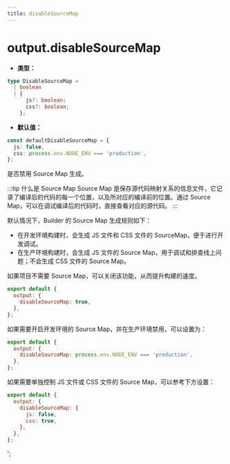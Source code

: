 ```yaml
---
title: disableSourceMap
---
```


# output.disableSourceMap

- **类型：**

```ts
type DisableSourceMap =
  | boolean
  | {
      js?: boolean;
      css?: boolean;
    };
```

- **默认值：**

```ts
const defaultDisableSourceMap = {
  js: false,
  css: process.env.NODE_ENV === 'production',
};
```

是否禁用 Source Map 生成。

:::tip 什么是 Source Map
Source Map 是保存源代码映射关系的信息文件，它记录了编译后的代码的每一个位置，以及所对应的编译前的位置。通过 Source Map，可以在调试编译后的代码时，直接查看对应的源代码。
:::

默认情况下，Builder 的 Source Map 生成规则如下：

- 在开发环境构建时，会生成 JS 文件和 CSS 文件的 SourceMap，便于进行开发调试。
- 在生产环境构建时，会生成 JS 文件的 Source Map，用于调试和排查线上问题；不会生成 CSS 文件的 Source Map。

如果项目不需要 Source Map，可以关闭该功能，从而提升构建的速度。

```js
export default {
  output: {
    disableSourceMap: true,
  },
};
```

如果需要开启开发环境的 Source Map，并在生产环境禁用，可以设置为：

```js
export default {
  output: {
    disableSourceMap: process.env.NODE_ENV === 'production',
  },
};
```

如果需要单独控制 JS 文件或 CSS 文件的 Source Map，可以参考下方设置：

```js
export default {
  output: {
    disableSourceMap: {
      js: false,
      css: true,
    },
  },
};
```
';
